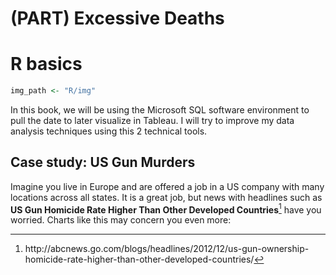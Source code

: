 # (PART) Excessive Deaths {-}

# R basics {#r-basics}

```r
img_path <- "R/img"
```

In this book, we will be using the Microsoft SQL software environment to pull the date to later visualize in Tableau. 
I will try to improve my data analysis techniques using this 2 technical tools.

##  Case study: US Gun Murders

Imagine you live in Europe and are offered a job in a US company with many locations across all states. It is a great job, but news with headlines such as **US Gun Homicide Rate Higher Than Other Developed Countries**^[http://abcnews.go.com/blogs/headlines/2012/12/us-gun-ownership-homicide-rate-higher-than-other-developed-countries/] have you worried. Charts like this may concern you even more:
